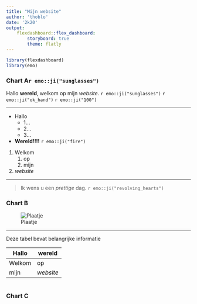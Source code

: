 ```yaml
---
title: "Mijn website"
author: 'thoblo'
date: '2k20'
output: 
    flexdashboard::flex_dashboard:
        storyboard: true
        theme: flatly
---
```


```r
library(flexdashboard)
library(emo)
```

### Chart A`r emo::ji("sunglasses")`

Hallo **wereld**, welkom op mijn *website*. `r emo::ji("sunglasses")` `r emo::ji("ok_hand")` `r emo::ji("100")`




_________

* Hallo
  * 1...
  * 2...
  * 3...
* **Wereld!!!!** `r emo::ji("fire")`

1. Welkom
   1. op
   1. mijn
1. *website*

***
> Ik wens u een *prettige* dag. `r emo::ji("revolving_hearts")`

### Chart B

![Plaatje](Rplot.png)

___________
Deze tabel bevat belangrijke informatie

Hallo  | **wereld**
-------|------------
Welkom | op
mijn   | *website*

```r

```

### Chart C

```r

```

